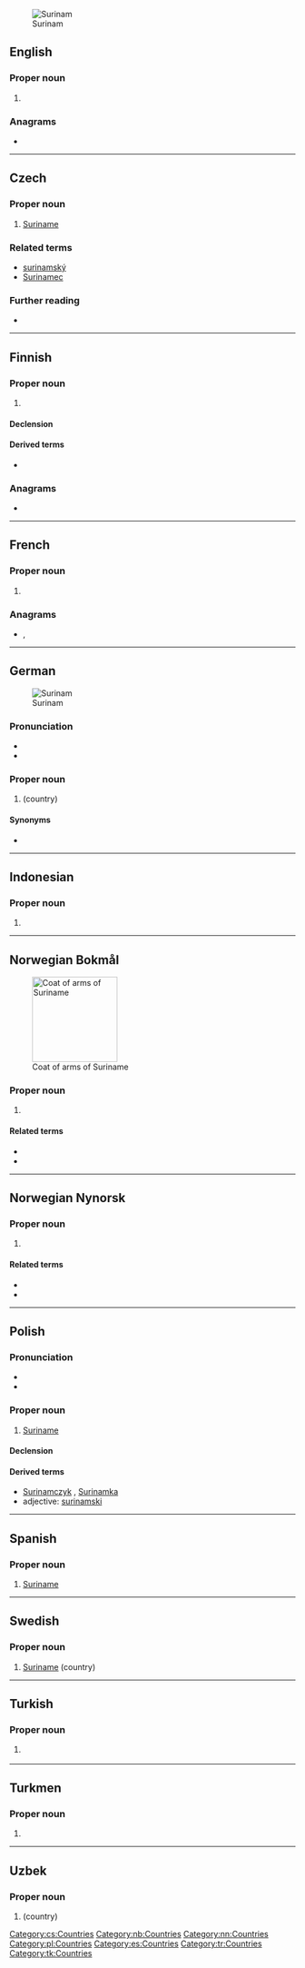 {{also|Súrínam}}
[[Image: Suriname-CIA WFB Map.png|thumb|Surinam]]
==English==

===Proper noun===
{{en-proper noun}}

# {{alternative spelling of|Suriname|lang=en}}

===Anagrams===
* {{anagrams|en|Maurins|suramin|uranism}}

----

==Czech==

===Proper noun===
{{cs-proper noun|g=m}}

# [[Suriname]]

===Related terms===
* [[surinamský]]
* [[Surinamec]]

===Further reading===
* {{R:KNLA}}

[[Category:cs:Countries]]

----

==Finnish==

===Proper noun===
{{fi-proper noun}}

# {{lb|fi|dated}} {{alternative spelling of|Suriname|lang=fi}}

====Declension====
{{fi-decl-risti|n=sg|Surinam|||a|i=0}}

====Derived terms====
* {{l|fi|surinamilainen}}

===Anagrams===
* {{l|fi|surmina}}

----

==French==

===Proper noun===
{{fr-proper noun}}

# {{alternative spelling of|Suriname|lang=fr}}

===Anagrams===
* {{l|fr|muniras}}, {{l|fr|ruminas}}

----

==German==
{{slim-wikipedia|Suriname|lang=de}}
[[Image:LocationSuriname.png|thumb|Surinam]]

===Pronunciation===
* {{IPA|/ˈzuːrinam/|lang=de}}
* {{rhymes|am|lang=de}}

===Proper noun===
{{head|de|proper noun}}

# {{l|en|Suriname}} (country)

====Synonyms====
* {{l|de|Suriname}} <!-- main article -->

----

==Indonesian==

===Proper noun===
{{head|id|proper noun}}

# {{alternative spelling of|Suriname|lang=id}}

----

==Norwegian Bokmål==
{{wikipedia|lang=no}}
[[File:Coat of arms of Suriname.svg|thumb|150px|Coat of arms of Suriname]]

===Proper noun===
{{head|nb|proper noun}}

# {{l|en|Suriname}}

====Related terms====
* {{l|nb|surinamer}}
* {{l|nb|surinamsk}}

[[Category:nb:Countries]]

----

==Norwegian Nynorsk==

===Proper noun===
{{wikipedia|lang=nn}}
{{head|nn|proper noun}}

# {{l|en|Suriname}}

====Related terms====
* {{l|nn|surinamar}}
* {{l|nn|surinamsk}}

[[Category:nn:Countries]]

----

==Polish==

===Pronunciation===
* {{IPA|/suˈrinam/|lang=pl}}
* {{audio|Pl-Surinam.ogg|Audio|lang=pl}}

===Proper noun===
{{head|pl|proper noun|g=m}}

# [[Suriname]]

====Declension====
{{pl-decl-noun-sing
|Surinam
|Surinamu
|Surinamowi
|Surinam
|Surinamem
|Surinamie
|Surinamie
}}

====Derived terms====
* [[Surinamczyk]] {{g|m}}, [[Surinamka]] {{g|f}}
* adjective: [[surinamski]]

[[Category:pl:Countries]]

----

==Spanish==
{{wikipedia|lang=es}}

===Proper noun===
{{es-proper noun}}

# [[Suriname]]

[[Category:es:Countries]]

----

==Swedish==
{{wikipedia|lang=sv}}

===Proper noun===
{{head|sv|proper noun}}

# [[Suriname]] (country)

----

==Turkish==
{{wikipedia|lang=tr}}

===Proper noun===
{{tr-proper noun}}

# {{l|en|Suriname}} {{qualifier|country}}

[[Category:tr:Countries]]

----

==Turkmen==
{{wikipedia|lang=tk}}

===Proper noun===
{{head|tk|proper noun}}

# {{l|en|Suriname}}

[[Category:tk:Countries]]

----

==Uzbek==

===Proper noun===
{{head|uz|proper noun}}

# {{l|en|Suriname}} (country)